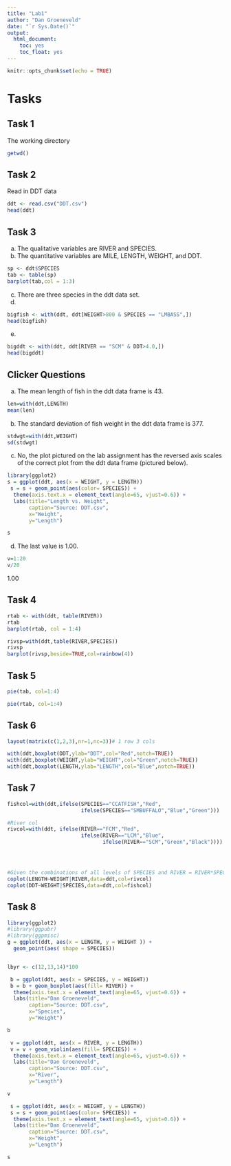```yaml
---
title: "Lab1"
author: "Dan Groeneveld"
date: "`r Sys.Date()`"
output:
  html_document:
    toc: yes
    toc_float: yes
---
```


```r
knitr::opts_chunk$set(echo = TRUE)
```

# Tasks

## Task 1


The working directory

```r
getwd()
```
## Task 2

Read in DDT data

```r
ddt <- read.csv("DDT.csv")
head(ddt)
```


## Task 3

  a. The qualitative variables are RIVER and SPECIES.
  b. The quantitative variables are MILE, LENGTH, WEIGHT, and DDT.
  
```r
sp <- ddt$SPECIES
tab <- table(sp)
barplot(tab,col = 1:3)
```
 
  c. There are three species in the ddt data set.
  d.
  
```r
bigfish <- with(ddt, ddt[WEIGHT>800 & SPECIES == "LMBASS",])
head(bigfish)
```

  e.
  
```r
bigddt <- with(ddt, ddt[RIVER == "SCM" & DDT>4.0,])
head(bigddt)
```

## Clicker Questions

  a. The mean length of fish in the ddt data frame is 43.
```r
len=with(ddt,LENGTH)
mean(len)
```
  
  b. The standard deviation of fish weight in the ddt data frame is 377.
```r
stdwgt=with(ddt,WEIGHT)
sd(stdwgt)
```

  c. No, the plot pictured on the lab assignment has the reversed axis scales of the correct plot from the ddt data frame (pictured below).
```r
library(ggplot2)
s = ggplot(ddt, aes(x = WEIGHT, y = LENGTH))
 s = s + geom_point(aes(color= SPECIES)) + 
  theme(axis.text.x = element_text(angle=65, vjust=0.6)) + 
  labs(title="Length vs. Weight",
       caption="Source: DDT.csv",
       x="Weight",
       y="Length")

s
```
  
  d. The last value is 1.00.
```r
v=1:20
v/20
```
  1.00
  
## Task 4

```r
rtab <- with(ddt, table(RIVER))
rtab
barplot(rtab, col = 1:4)
```


```r
rivsp=with(ddt,table(RIVER,SPECIES))
rivsp
barplot(rivsp,beside=TRUE,col=rainbow(4))

```


## Task 5

```r
pie(tab, col=1:4)
```

```r
pie(rtab, col=1:4)
```

## Task 6

```r
layout(matrix(c(1,2,3),nr=1,nc=3))# 1 row 3 cols

with(ddt,boxplot(DDT,ylab="DDT",col="Red",notch=TRUE))
with(ddt,boxplot(WEIGHT,ylab="WEIGHT",col="Green",notch=TRUE))
with(ddt,boxplot(LENGTH,ylab="LENGTH",col="Blue",notch=TRUE))

```

## Task 7

```r
fishcol=with(ddt,ifelse(SPECIES=="CCATFISH","Red",
                        ifelse(SPECIES=="SMBUFFALO","Blue","Green")))

#River col
rivcol=with(ddt, ifelse(RIVER=="FCM","Red",
                        ifelse(RIVER=="LCM","Blue",
                               ifelse(RIVER=="SCM","Green","Black"))))




#Given the combinations of all levels of SPECIES and RIVER = RIVER*SPECIES
coplot(LENGTH~WEIGHT|RIVER,data=ddt,col=rivcol)
coplot(DDT~WEIGHT|SPECIES,data=ddt,col=fishcol)
```

## Task 8

```r
library(ggplot2)
#library(ggpubr)
#library(ggpmisc)
g = ggplot(ddt, aes(x = LENGTH, y = WEIGHT )) + 
  geom_point(aes( shape = SPECIES))


lbyr <- c(12,13,14)*100

 b = ggplot(ddt, aes(x = SPECIES, y = WEIGHT))
 b = b + geom_boxplot(aes(fill= RIVER)) + 
  theme(axis.text.x = element_text(angle=65, vjust=0.6)) + 
  labs(title="Dan Groeneveld", 
       caption="Source: DDT.csv",
       x="Species",
       y="Weight")

b

 v = ggplot(ddt, aes(x = RIVER, y = LENGTH))
 v = v + geom_violin(aes(fill= SPECIES)) + 
  theme(axis.text.x = element_text(angle=65, vjust=0.6)) + 
  labs(title="Dan Groeneveld", 
       caption="Source: DDT.csv",
       x="River",
       y="Length")

v

 s = ggplot(ddt, aes(x = WEIGHT, y = LENGTH))
 s = s + geom_point(aes(color= SPECIES)) + 
  theme(axis.text.x = element_text(angle=65, vjust=0.6)) + 
  labs(title="Dan Groeneveld", 
       caption="Source: DDT.csv",
       x="Weight",
       y="Length")

s

```



